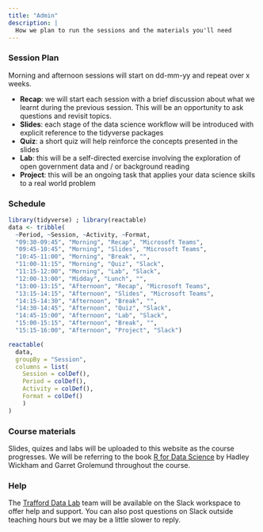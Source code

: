 ```yaml
---
title: "Admin"
description: |
  How we plan to run the sessions and the materials you'll need
---
```


### Session Plan
Morning and afternoon sessions will start on dd-mm-yy and repeat over x weeks.

- **Recap**: we will start each session with a brief discussion about what we learnt during the previous session. This will be an opportunity to ask questions and revisit topics.
- **Slides**: each stage of the data science workflow will be introduced with explicit reference to the tidyverse packages
- **Quiz**: a short quiz will help reinforce the concepts presented in the slides
- **Lab**: this will be a self-directed exercise involving the exploration of open government data and / or background reading
- **Project**: this will be an ongoing task that applies your data science skills to a real world problem

### Schedule

```r
library(tidyverse) ; library(reactable)
data <- tribble(
  ~Period, ~Session, ~Activity, ~Format,
  "09:30-09:45", "Morning", "Recap", "Microsoft Teams", 
  "09:45-10:45", "Morning", "Slides", "Microsoft Teams", 
  "10:45-11:00", "Morning", "Break", "", 
  "11:00-11:15", "Morning", "Quiz", "Slack", 
  "11:15-12:00", "Morning", "Lab", "Slack", 
  "12:00-13:00", "Midday", "Lunch", "", 
  "13:00-13:15", "Afternoon", "Recap", "Microsoft Teams", 
  "13:15-14:15", "Afternoon", "Slides", "Microsoft Teams", 
  "14:15-14:30", "Afternoon", "Break", "", 
  "14:30-14:45", "Afternoon", "Quiz", "Slack", 
  "14:45-15:00", "Afternoon", "Lab", "Slack", 
  "15:00-15:15", "Afternoon", "Break", "",
  "15:15-16:00", "Afternoon", "Project", "Slack")

reactable(
  data,
  groupBy = "Session",
  columns = list(
    Session = colDef(),
    Period = colDef(),
    Activity = colDef(),
    Format = colDef()
    )
)
```

### Course materials
Slides, quizes and labs will be uploaded to this website as the course progresses. We will be referring to the book <a href="https://r4ds.had.co.nz" target="_blank">R for Data Science</a> by Hadley Wickham and Garret Grolemund throughout the course.

### Help
The <a href="https://www.trafforddatalab.io/about.html" target="_blank">Trafford Data Lab</a> team will be available on the Slack workspace to offer help and support. You can also post questions on Slack outside teaching hours but we may be a little slower to reply.